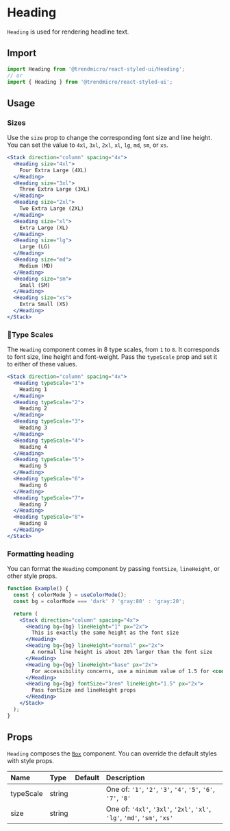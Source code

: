 # Heading

`Heading` is used for rendering headline text.

## Import

```js
import Heading from '@trendmicro/react-styled-ui/Heading';
// or
import { Heading } from '@trendmicro/react-styled-ui';
```

## Usage

### Sizes

Use the `size` prop to change the corresponding font size and line height. You can set the value to `4xl`, `3xl`, `2xl`, `xl`, `lg`, `md`, `sm`, or `xs`.

```jsx
<Stack direction="column" spacing="4x">
  <Heading size="4xl">
    Four Extra Large (4XL)
  </Heading>
  <Heading size="3xl">
    Three Extra Large (3XL)
  </Heading>
  <Heading size="2xl">
    Two Extra Large (2XL)
  </Heading>
  <Heading size="xl">
    Extra Large (XL)
  </Heading>
  <Heading size="lg">
    Large (LG)
  </Heading>
  <Heading size="md">
    Medium (MD)
  </Heading>
  <Heading size="sm">
    Small (SM)
  </Heading>
  <Heading size="xs">
    Extra Small (XS)
  </Heading>
</Stack>
```

### Type Scales

The `Heading` component comes in 8 type scales, from `1` to `8`. It corresponds to font size, line height and font-weight. Pass the `typeScale` prop and set it to either of these values.

```jsx
<Stack direction="column" spacing="4x">
  <Heading typeScale="1">
    Heading 1
  </Heading>
  <Heading typeScale="2">
    Heading 2
  </Heading>
  <Heading typeScale="3">
    Heading 3
  </Heading>
  <Heading typeScale="4">
    Heading 4
  </Heading>
  <Heading typeScale="5">
    Heading 5
  </Heading>
  <Heading typeScale="6">
    Heading 6
  </Heading>
  <Heading typeScale="7">
    Heading 7
  </Heading>
  <Heading typeScale="8">
    Heading 8
  </Heading>
</Stack>
```

### Formatting heading

You can format the `Heading` component by passing `fontSize`, `lineHeight`, or other style props.

```jsx
function Example() {
  const { colorMode } = useColorMode();
  const bg = colorMode === 'dark' ? 'gray:80' : 'gray:20';

  return (
    <Stack direction="column" spacing="4x">
      <Heading bg={bg} lineHeight="1" px="2x">
        This is exactly the same height as the font size
      </Heading>
      <Heading bg={bg} lineHeight="normal" px="2x">
        A normal line height is about 20% larger than the font size
      </Heading>
      <Heading bg={bg} lineHeight="base" px="2x">
        For accessibility concerns, use a minimum value of 1.5 for <code>line-height</code> for main paragraph content
      </Heading>
      <Heading bg={bg} fontSize="3rem" lineHeight="1.5" px="2x">
        Pass fontSize and lineHeight props
      </Heading>
    </Stack>
  );
}
```

## Props

`Heading` composes the [`Box`](./box) component. You can override the default styles with style props.

| Name | Type | Default | Description |
| :--- | :--- | :------ | :---------- |
| typeScale | string | | One of: `'1'`, `'2'`, `'3'`, `'4'`, `'5'`, `'6'`, `'7'`, `'8'` |
| size | string | | One of: `'4xl'`, `'3xl'`, `'2xl'`, `'xl'`, `'lg'`, `'md'`, `'sm'`, `'xs'` |
